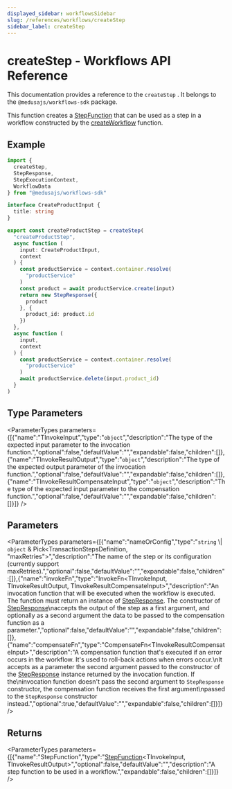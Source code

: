 ```yaml
---
displayed_sidebar: workflowsSidebar
slug: /references/workflows/createStep
sidebar_label: createStep
---
```



# createStep - Workflows API Reference

This documentation provides a reference to the `createStep` . It belongs to the `@medusajs/workflows-sdk` package.

This function creates a [StepFunction](../types/workflows.StepFunction.mdx) that can be used as a step in a workflow constructed by the [createWorkflow](workflows.createWorkflow.mdx) function.

## Example

```ts
import {
  createStep,
  StepResponse,
  StepExecutionContext,
  WorkflowData
} from "@medusajs/workflows-sdk"

interface CreateProductInput {
  title: string
}

export const createProductStep = createStep(
  "createProductStep",
  async function (
    input: CreateProductInput,
    context
  ) {
    const productService = context.container.resolve(
      "productService"
    )
    const product = await productService.create(input)
    return new StepResponse({
      product
    }, {
      product_id: product.id
    })
  },
  async function (
    input,
    context
  ) {
    const productService = context.container.resolve(
      "productService"
    )
    await productService.delete(input.product_id)
  }
)
```

## Type Parameters

<ParameterTypes parameters={[{"name":"TInvokeInput","type":"`object`","description":"The type of the expected input parameter to the invocation function.","optional":false,"defaultValue":"","expandable":false,"children":[]},{"name":"TInvokeResultOutput","type":"`object`","description":"The type of the expected output parameter of the invocation function.","optional":false,"defaultValue":"","expandable":false,"children":[]},{"name":"TInvokeResultCompensateInput","type":"`object`","description":"The type of the expected input parameter to the compensation function.","optional":false,"defaultValue":"","expandable":false,"children":[]}]} />

## Parameters

<ParameterTypes parameters={[{"name":"nameOrConfig","type":"`string` \\| `object` & Pick&#60;TransactionStepsDefinition, \"maxRetries\"&#62;","description":"The name of the step or its configuration (currently support maxRetries).","optional":false,"defaultValue":"","expandable":false,"children":[]},{"name":"invokeFn","type":"InvokeFn&#60;TInvokeInput, TInvokeResultOutput, TInvokeResultCompensateInput&#62;","description":"An invocation function that will be executed when the workflow is executed. The function must return an instance of [StepResponse](../classes/workflows.StepResponse.mdx). The constructor of [StepResponse](../classes/workflows.StepResponse.mdx)\naccepts the output of the step as a first argument, and optionally as a second argument the data to be passed to the compensation function as a parameter.","optional":false,"defaultValue":"","expandable":false,"children":[]},{"name":"compensateFn","type":"CompensateFn&#60;TInvokeResultCompensateInput&#62;","description":"A compensation function that's executed if an error occurs in the workflow. It's used to roll-back actions when errors occur.\nIt accepts as a parameter the second argument passed to the constructor of the [StepResponse](../classes/workflows.StepResponse.mdx) instance returned by the invocation function. If the\ninvocation function doesn't pass the second argument to `StepResponse` constructor, the compensation function receives the first argument\npassed to the `StepResponse` constructor instead.","optional":true,"defaultValue":"","expandable":false,"children":[]}]} />

## Returns

<ParameterTypes parameters={[{"name":"StepFunction","type":"[StepFunction](../types/workflows.StepFunction.mdx)&#60;TInvokeInput, TInvokeResultOutput&#62;","optional":false,"defaultValue":"","description":"A step function to be used in a workflow.","expandable":false,"children":[]}]} />

